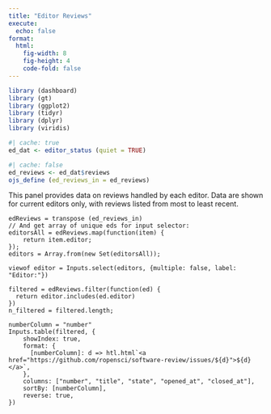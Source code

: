 ```yaml
---
title: "Editor Reviews"
execute:
  echo: false
format: 
  html:
    fig-width: 8
    fig-height: 4
    code-fold: false
---
```


```r
library (dashboard)
library (gt)
library (ggplot2)
library (tidyr)
library (dplyr)
library (viridis)
```

```r
#| cache: true
ed_dat <- editor_status (quiet = TRUE)
```
```r
#| cache: false
ed_reviews <- ed_dat$reviews
ojs_define (ed_reviews_in = ed_reviews)
```

This panel provides data on reviews handled by each editor. Data are shown for
current editors only, with reviews listed from most to least recent.

```ojs
edReviews = transpose (ed_reviews_in)
// And get array of unique eds for input selector:
editorsAll = edReviews.map(function(item) {
    return item.editor;
});
editors = Array.from(new Set(editorsAll));
```

```ojs
viewof editor = Inputs.select(editors, {multiple: false, label: "Editor:"})
```

```ojs
filtered = edReviews.filter(function(ed) {
  return editor.includes(ed.editor)
})
n_filtered = filtered.length;
```

```ojs
numberColumn = "number"
Inputs.table(filtered, {
    showIndex: true,
    format: {
      [numberColumn]: d => htl.html`<a href="https://github.com/ropensci/software-review/issues/${d}">${d}</a>`,
    },
    columns: ["number", "title", "state", "opened_at", "closed_at"],
    sortBy: [numberColumn],
    reverse: true,
})
```
